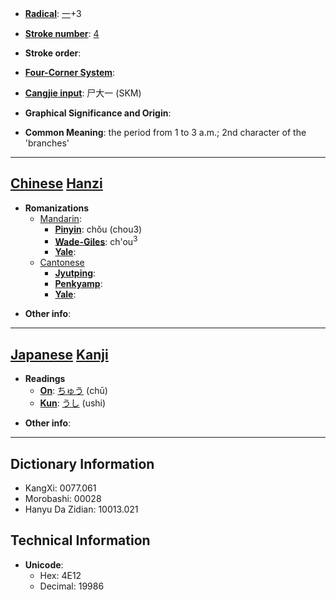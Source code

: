 * '''[[Wiktionary:Chinese radical index| Radical]]''': [[Wiktionary:Chinese radical index 一|一]]+3

* '''[[Wiktionary:Chinese total strokes index|Stroke number]]''': [[Wiktionary:Chinese total strokes index 4|4]]

* '''Stroke order''': 

* '''[[Wiktionary:Chinese four corner index|Four-Corner System]]''': 

* '''[[Wiktionary:Chinese Cangjie index|Cangjie input]]''': 尸大一 (SKM)

* '''Graphical Significance and Origin''': 

* '''Common Meaning''': the period from 1 to 3 a.m.; 2nd character of the 'branches'

----

== [[Chinese]] [[Hanzi]] ==

* '''Romanizations'''
** [[Mandarin]]:
*** '''[[Pinyin]]''': chǒu (chou3)
*** '''[[Wade-Giles]]''': ch'ou<sup>3</sup>
*** '''[[Yale]]''': 
**[[Cantonese]]
***'''[[Jyutping]]''':
***'''[[Penkyamp]]''': 
***'''[[Yale]]''': 

* '''Other info''': 

----

== [[Japanese]] [[Kanji]] ==

* '''Readings'''
** '''[[On]]''': [[ちゅう]] (chū)
** '''[[Kun]]''': [[うし]] (ushi)

* '''Other info''':  

----

== Dictionary Information ==

* KangXi: 0077.061
* Morobashi: 00028
* Hanyu Da Zidian: 10013.021

== Technical Information ==

* '''Unicode''':
** Hex: 4E12
** Decimal: 19986